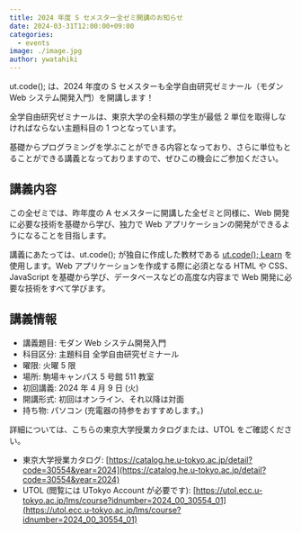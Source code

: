 ```yaml
---
title: 2024 年度 S セメスター全ゼミ開講のお知らせ
date: 2024-03-31T12:00:00+09:00
categories:
  - events
image: ./image.jpg
author: ywatahiki
---
```


ut.code(); は、2024 年度の S セメスターも全学自由研究ゼミナール（モダン Web システム開発入門）を開講します！

全学自由研究ゼミナールは、東京大学の全科類の学生が最低 2 単位を取得しなければならない主題科目の 1 つとなっています。

基礎からプログラミングを学ぶことができる内容となっており、さらに単位もとることができる講義となっておりますので、ぜひこの機会にご参加ください。

## 講義内容

この全ゼミでは、昨年度の A セメスターに開講した全ゼミと同様に、Web 開発に必要な技術を基礎から学び、独力で Web アプリケーションの開発ができるようになることを目指します。

講義にあたっては、ut.code(); が独自に作成した教材である [ut.code(); Learn](https://learn.utcode.net/) を使用します。Web アプリケーションを作成する際に必須となる HTML や CSS、JavaScript を基礎から学び、データベースなどの高度な内容まで Web 開発に必要な技術をすべて学びます。

## 講義情報

- 講義題目: モダン Web システム開発入門
- 科目区分: 主題科目 全学自由研究ゼミナール
- 曜限: 火曜 5 限
- 場所: 駒場キャンパス 5 号館 511 教室
- 初回講義: 2024 年 4 月 9 日 (火)
- 開講形式: 初回はオンライン、それ以降は対面
- 持ち物: パソコン (充電器の持参をおすすめします。)

詳細については、こちらの東京大学授業カタログまたは、UTOL をご確認ください。

- 東京大学授業カタログ: [https://catalog.he.u-tokyo.ac.jp/detail?code=30554&year=2024](https://catalog.he.u-tokyo.ac.jp/detail?code=30554&year=2024)
- UTOL (閲覧には UTokyo Account が必要です): [https://utol.ecc.u-tokyo.ac.jp/lms/course?idnumber=2024_00_30554_01](https://utol.ecc.u-tokyo.ac.jp/lms/course?idnumber=2024_00_30554_01)
